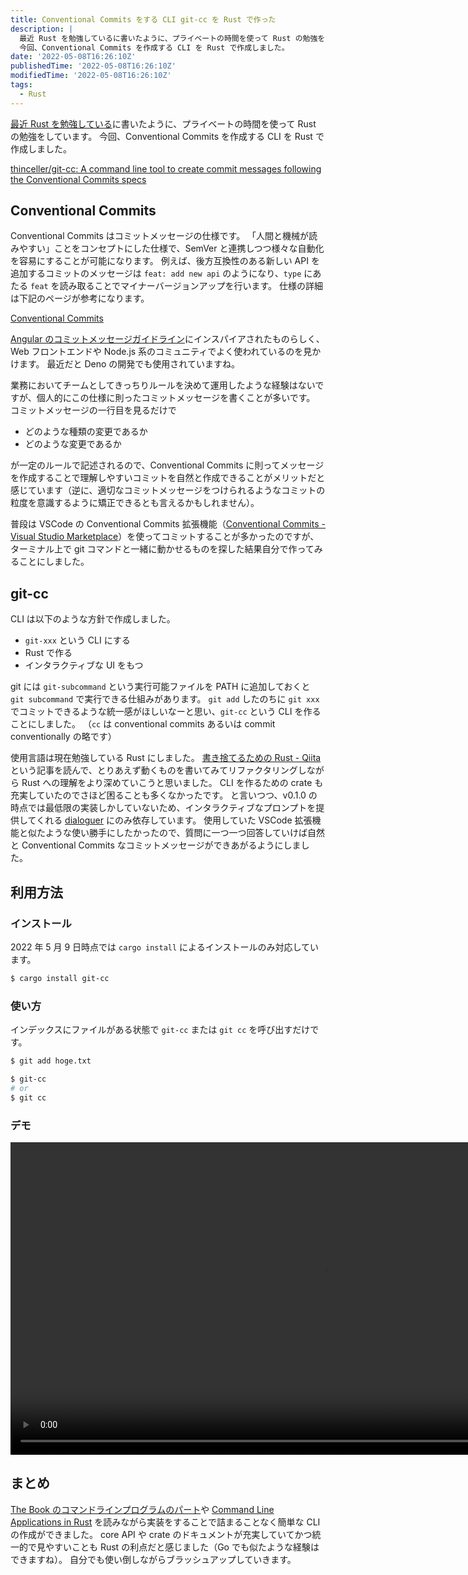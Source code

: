 ```yaml
---
title: Conventional Commits をする CLI git-cc を Rust で作った
description: |
  最近 Rust を勉強しているに書いたように、プライベートの時間を使って Rust の勉強をしています。
  今回、Conventional Commits を作成する CLI を Rust で作成しました。
date: '2022-05-08T16:26:10Z'
publishedTime: '2022-05-08T16:26:10Z'
modifiedTime: '2022-05-08T16:26:10Z'
tags:
  - Rust
---
```


[最近 Rust を勉強している](2022-01-30-learning-rust)に書いたように、プライベートの時間を使って Rust の勉強をしています。
今回、Conventional Commits を作成する CLI を Rust で作成しました。

[thinceller/git-cc: A command line tool to create commit messages following the Conventional Commits specs](https://github.com/thinceller/git-cc)

## Conventional Commits

Conventional Commits はコミットメッセージの仕様です。
「人間と機械が読みやすい」ことをコンセプトにした仕様で、SemVer と連携しつつ様々な自動化を容易にすることが可能になります。
例えば、後方互換性のある新しい API を追加するコミットのメッセージは `feat: add new api` のようになり、`type` にあたる `feat` を読み取ることでマイナーバージョンアップを行います。
仕様の詳細は下記のページが参考になります。

[Conventional Commits](https://www.conventionalcommits.org/en/v1.0.0/)

[Angular のコミットメッセージガイドライン](https://github.com/angular/angular/blob/22b96b9/CONTRIBUTING.md#-commit-message-guidelines)にインスパイアされたものらしく、Web フロントエンドや Node.js 系のコミュニティでよく使われているのを見かけます。
最近だと Deno の開発でも使用されていますね。

業務においてチームとしてきっちりルールを決めて運用したような経験はないですが、個人的にこの仕様に則ったコミットメッセージを書くことが多いです。
コミットメッセージの一行目を見るだけで

- どのような種類の変更であるか
- どのような変更であるか

が一定のルールで記述されるので、Conventional Commits に則ってメッセージを作成することで理解しやすいコミットを自然と作成できることがメリットだと感じています（逆に、適切なコミットメッセージをつけられるようなコミットの粒度を意識するように矯正できるとも言えるかもしれません）。

普段は VSCode の Conventional Commits 拡張機能（[Conventional Commits - Visual Studio Marketplace](https://marketplace.visualstudio.com/items?itemName=vivaxy.vscode-conventional-commits)）を使ってコミットすることが多かったのですが、ターミナル上で git コマンドと一緒に動かせるものを探した結果自分で作ってみることにしました。

## git-cc

CLI は以下のような方針で作成しました。

- `git-xxx` という CLI にする
- Rust で作る
- インタラクティブな UI をもつ

git には `git-subcommand` という実行可能ファイルを PATH に追加しておくと `git subcommand` で実行できる仕組みがあります。
`git add` したのちに `git xxx` でコミットできるような統一感がほしいなーと思い、`git-cc` という CLI を作ることにしました。
（`cc` は conventional commits あるいは commit conventionally の略です）

使用言語は現在勉強している Rust にしました。
[書き捨てるための Rust - Qiita](https://qiita.com/dalance/items/6f0da880501511237d61)という記事を読んで、とりあえず動くものを書いてみてリファクタリングしながら Rust への理解をより深めていこうと思いました。
CLI を作るための crate も充実していたのでさほど困ることも多くなかったです。
と言いつつ、v0.1.0 の時点では最低限の実装しかしていないため、インタラクティブなプロンプトを提供してくれる [dialoguer](https://github.com/mitsuhiko/dialoguer) にのみ依存しています。
使用していた VSCode 拡張機能と似たような使い勝手にしたかったので、質問に一つ一つ回答していけば自然と Conventional Commits なコミットメッセージができあがるようにしました。

## 利用方法

### インストール

2022 年 5 月 9 日時点では `cargo install` によるインストールのみ対応しています。

```bash
$ cargo install git-cc
```

### 使い方

インデックスにファイルがある状態で `git-cc` または `git cc` を呼び出すだけです。

```bash
$ git add hoge.txt

$ git-cc
# or
$ git cc
```

### デモ

<a href="https://gyazo.com/21cee43830a10e38df9ee16f25fe9d0c">
  <video
    alt="Video from Gyazo"
    width="1000"
    autoPlay
    muted
    loop
    playsInline
    controls
  >
    <source
      src="https://i.gyazo.com/21cee43830a10e38df9ee16f25fe9d0c.mp4"
      type="video/mp4"
    />
  </video>
</a>

## まとめ

[The Book のコマンドラインプログラムのパート](https://doc.rust-jp.rs/book-ja/ch12-00-an-io-project.html)や [Command Line Applications in Rust](https://rust-cli.github.io/book/index.html) を読みながら実装をすることで詰まることなく簡単な CLI の作成ができました。
core API や crate のドキュメントが充実していてかつ統一的で見やすいことも Rust の利点だと感じました（Go でも似たような経験はできますね）。
自分でも使い倒しながらブラッシュアップしていきます。
